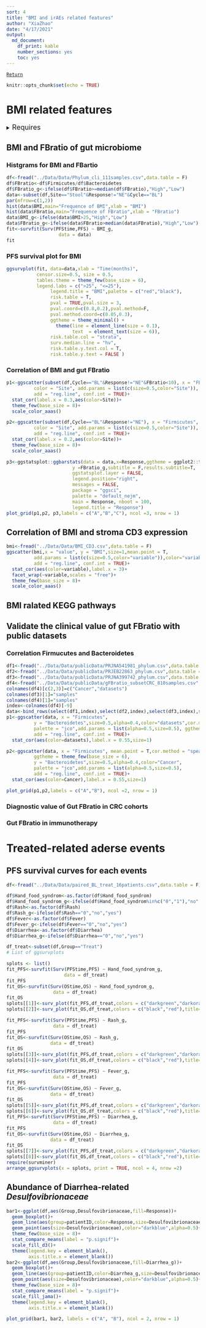 ```yaml
---
sort: 4
title: "BMI and irAEs related features"
author: "XiaZhao"
date: "4/17/2021"
output: 
  md_document: 
    df_print: kable
    number_sections: yes
    toc: yes
---
```


[`Return`](./)


```r
knitr::opts_chunk$set(echo = TRUE)
```

# BMI related features

<details>
<summary>
<font size=4>Requires</font>
</summary>
```r
library(tidyverse)
library(ggthemes)
library(ggsci)
library(ggpubr)
library(survminer)
library(survival)
library(survivalROC)
library(reshape2)
library(data.table)
library(ggExtra)
library(cowplot)
library(ComplexHeatmap)
library(scico)
library(colorspace)
library(RColorBrewer)
library(lubridate)
library(tableone)
library(kableExtra)
source("../R_function/colors.R")
source("../R_function/surv_plot.R")
theme_set(theme_cowplot())
"%ni%"<-Negate("%in%")
options(stringsAsFactors = F)
```
</details>

## BMI and FBratio of gut microbiome

### Histgrams for BMI and FBartio
```r
df<-fread("../Data/Data/Phylum_cli_111samples.csv",data.table = F)
df$FBratio<-df$Firmicutes/df$Bacteroidetes
df$FBratio_g<-ifelse(df$FBratio>=median(df$FBratio),"High","Low")
data<-subset(df,Site=="Stool"&Response!="NE"&Cycle=="BL")
par(mfrow=c(1,2))
hist(data$BMI,main="Frequence of BMI",xlab = "BMI")
hist(data$FBratio,main="Frequence of FBratio",xlab = "FBratio")
data$BMI_g<-ifelse(data$BMI>25,"High","Low")
data$FBratio_g<-ifelse(data$FBratio>median(data$FBratio),"High","Low")
fit<-survfit(Surv(PFStime,PFS) ~ BMI_g,
                   data = data)
fit
```

### PFS survival plot for BMI

```r
ggsurvplot(fit, data=data,xlab = "Time(months)",
           censor.size=0.5, size = 0.5,
           tables.theme = theme_few(base_size = 6),
           legend.labs = c(">25", "<=25"),
                legend.title = "BMI",palette = c("red","black"),
                risk.table = T,
                pval = TRUE,pval.size = 3, 
                pval.coord=c(0.8,0.2),pval.method=F,
                pval.method.coord=c(0.05,0.3), 
                ggtheme = theme_minimal() + 
                  theme(line = element_line(size = 0.1),
                        text  = element_text(size = 6)),
                risk.table.col = "strata",
                surv.median.line = "hv",
                risk.table.y.text.col = T,
                risk.table.y.text = FALSE )
```

### Correlation of BMI and gut FBratio

```r
p1<-ggscatter(subset(df,Cycle=="BL"&Response!="NE"&FBratio<10), x = "FBratio", y = "BMI",size=0.5,mean.point = T,
          color = "Site", add.params = list(c(size=0.5,color="Site")),
          add = "reg.line", conf.int = TRUE)+
  stat_cor(label.x = 0.3,aes(color=Site))+
  theme_few(base_size = 8)+
  scale_color_aaas()

p2<-ggscatter(subset(df,Cycle=="BL"&Response!="NE"), x = "Firmicutes", y = "Bacteroidetes",size=0.5,mean.point = T,
          color = "Site", add.params = list(c(size=0.5,color="Site")),
          add = "reg.line", conf.int = TRUE)+
  stat_cor(label.x = 0.2,aes(color=Site))+
  theme_few(base_size = 8)+
  scale_color_aaas()

p3<-ggstatsplot::ggbarstats(data = data,x=Response,ggtheme = ggplot2::theme_bw(base_size=8),bias.correct = T,
                        y =FBratio_g,subtitle = F,results.subtitle=T,
                        ggstatsplot.layer = FALSE,
                        legend.position="right",
                        messages = FALSE,
                        package = "ggsci",
                        palette = "default_nejm",
                        main = Response, nboot = 100,
                        legend.title = "Response")
plot_grid(p1,p2, p3,labels = c("A","B","C"), ncol =3, nrow = 1)

```

## Correlation of BMI and stroma CD3 expression

```r
bmi<-fread("../Data/Data/BMI_CD3.csv",data.table = F)
ggscatter(bmi,x = "value", y = "BMI",size=1,mean.point = T,
          add.params = list(c(size=0.5,color="variable")),color="variable",
          add = "reg.line", conf.int = TRUE)+
  stat_cor(aes(color=variable),label.x = 3)+
  facet_wrap(~variable,scales = "free")+
  theme_few(base_size = 8)+
  scale_color_aaas()

```

## BMI ralated KEGG pathways


## Validate the clinical value of gut FBratio with public datasets

### Correlation Firmucutes and Bacteroidetes

```r
df1<-fread("../Data/Data/publicData/PRJNA541981_phylum.csv",data.table = F)
df2<-fread("../Data/Data/publicData/PRJEB22863_phylum.csv",data.table = F)
df3<-fread("../Data/Data/publicData/PRJNA399742_phylum.csv",data.table = F)
df4<-fread("../Data/Data/publicData/gFBratio_subsetCRC_810samples.csv",data.table = F)
colnames(df4)[c(2,3)]=c("Cancer","datasets")
colnames(df3)[1]="samples"
colnames(df4)[1]="samples"
index<-colnames(df4)[-9]
data<-bind_rows(select(df1,index),select(df2,index),select(df3,index),select(df4,index))
p1<-ggscatter(data, x = "Firmicutes", 
          y = "Bacteroidetes",size=0.5,alpha=0.4,color="datasets",cor.method = "spearman",mean.point = T,
          palette = "jco",add.params = list(alpha=0.5,size=0.5), ggtheme = theme_few(base_size = 6),
          add = "reg.line", conf.int = TRUE)+
  stat_cor(aes(color=datasets),label.x = 0.55,size=1)

p2<-ggscatter(data, x = "Firmicutes", mean.point = T,cor.method = "spearman",
          ggtheme = theme_few(base_size = 6),
          y = "Bacteroidetes",size=0.5,alpha=0.4,color="Cancer",
          palette = "jco",add.params = list(alpha=0.5,size=0.5),
          add = "reg.line", conf.int = TRUE)+
  stat_cor(aes(color=Cancer),label.x = 0.55,size=1)

plot_grid(p1,p2,labels = c("A","B"), ncol =2, nrow = 1)

```

### Diagnostic value of Gut FBratio in CRC cohorts


### Gut FBratio in immunotherapy


# Treated-related aderse events

## PFS survival curves for each events

```r
df<-fread("../Data/Data/paired_BL_treat_16patients.csv",data.table = F)

df$Hand_food_syndrom<-as.factor(df$Hand_food_syndrom)
df$Hand_food_syndrom_g<-ifelse(df$Hand_food_syndrom%in%c("0","1"),"no","yes")
df$Rash<-as.factor(df$Rash)
df$Rash_g<-ifelse(df$Rash=="0","no","yes")
df$Fever<-as.factor(df$Fever)
df$Fever_g<-ifelse(df$Fever=="0","no","yes")
df$Diarrhea<-as.factor(df$Diarrhea)
df$Diarrhea_g<-ifelse(df$Diarrhea=="0","no","yes")

df_treat<-subset(df,Group=="Treat")
# List of ggsurvplots

splots <- list()
fit_PFS<-survfit(Surv(PFStime,PFS) ~ Hand_food_syndrom_g,
                     data = df_treat)
fit_PFS
fit_OS<-survfit(Surv(OStime,OS) ~ Hand_food_syndrom_g,
                 data = df_treat)
fit_OS
splots[[1]]<-surv_plot(fit_PFS,df_treat,colors = c("darkgreen","darkorange"),title="HandFoodSyndrom_PFS")
splots[[2]]<-surv_plot(fit_OS,df_treat,colors = c("black","red"),title="HandFoodSyndrom_OS")

fit_PFS<-survfit(Surv(PFStime,PFS) ~ Rash_g,
                 data = df_treat)
fit_PFS
fit_OS<-survfit(Surv(OStime,OS) ~ Rash_g,
                data = df_treat)
fit_OS
splots[[3]]<-surv_plot(fit_PFS,df_treat,colors = c("darkgreen","darkorange"),title="Rash_PFS")
splots[[4]]<-surv_plot(fit_OS,df_treat,colors = c("black","red"),title="Rash_OS")

fit_PFS<-survfit(Surv(PFStime,PFS) ~ Fever_g,
                 data = df_treat)
fit_PFS
fit_OS<-survfit(Surv(OStime,OS) ~ Fever_g,
                data = df_treat)
fit_OS
splots[[5]]<-surv_plot(fit_PFS,df_treat,colors = c("darkgreen","darkorange"),title="Fever_PFS")
splots[[6]]<-surv_plot(fit_OS,df_treat,colors = c("black","red"),title="Fever_OS")
fit_PFS<-survfit(Surv(PFStime,PFS) ~ Diarrhea_g,
                 data = df_treat)
fit_PFS
fit_OS<-survfit(Surv(OStime,OS) ~ Diarrhea_g,
                data = df_treat)
fit_OS
splots[[7]]<-surv_plot(fit_PFS,df_treat,colors = c("darkgreen","darkorange"),title="Diarrhea_PFS")
splots[[8]]<-surv_plot(fit_OS,df_treat,colors = c("black","red"),title="Diarrhea_OS")
require(survminer)
arrange_ggsurvplots(x = splots, print = TRUE, ncol = 4, nrow =2)
```

## Abundance of Diarrhea-related *Desulfovibrionaceae*

```r
bar1<-ggplot(df,aes(Group,Desulfovibrionaceae,fill=Response))+
  geom_boxplot()+
  geom_line(aes(group=patientID,color=Response,size=Desulfovibrionaceae),alpha=0.5)+
  geom_point(aes(size=Desulfovibrionaceae),color="darkblue",alpha=0.5)+
  theme_few(base_size = 8)+
  stat_compare_means(label = "p.signif")+
  scale_fill_d3()+
  theme(legend.key = element_blank(),
        axis.title.x = element_blank())
bar2<-ggplot(df,aes(Group,Desulfovibrionaceae,fill=Diarrhea_g))+
  geom_boxplot()+
  geom_line(aes(group=patientID,color=Diarrhea_g,size=Desulfovibrionaceae),alpha=0.5)+
  geom_point(aes(size=Desulfovibrionaceae),color="darkblue",alpha=0.5)+
  theme_few(base_size = 8)+
  stat_compare_means(label = "p.signif")+
  scale_fill_jama()+
  theme(legend.key = element_blank(),
        axis.title.x = element_blank())
```


```r
plot_grid(bar1, bar2, labels = c("A", "B"), ncol = 2, nrow = 1)
```
